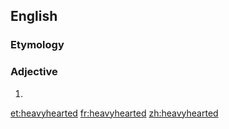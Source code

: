==English==

===Etymology===
{{compound|heavy|hearted|lang=en}}

===Adjective===
{{head|en|adjective}}

# {{alt form|heavy-hearted|lang=en}}

[[et:heavyhearted]]
[[fr:heavyhearted]]
[[zh:heavyhearted]]